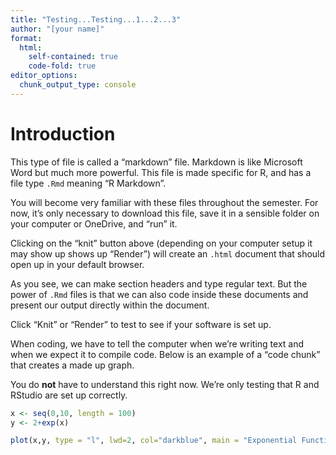 ```yaml
---
title: "Testing...Testing...1...2...3"
author: "[your name]"
format:
  html:
    self-contained: true
    code-fold: true
editor_options: 
  chunk_output_type: console
---
```


# Introduction

This type of file is called a "markdown" file.  Markdown is like Microsoft Word but much more powerful.  This file is made specific for R, and has a file type `.Rmd` meaning "R Markdown".  

You will become very familiar with these files throughout the semester.  For now, it's only necessary to download this file, save it in a sensible folder on your computer or OneDrive, and "run" it. 

Clicking on the "knit" button above (depending on your computer setup it may show up shows up "Render") will create an `.html` document that should open up in your default browser.  

As you see, we can make section headers and type regular text.  But the power of `.Rmd` files is that we can also code inside these documents and present our output directly within the document.

Click "Knit" or "Render" to test to see if your software is set up.  

When coding, we have to tell the computer when we're writing text and when we expect it to compile code.  Below is an example of a "code chunk" that creates a made up graph.

You do __not__ have to understand this right now.  We're only testing that R and RStudio are set up correctly.  

```r
x <- seq(0,10, length = 100)
y <- 2+exp(x)

plot(x,y, type = "l", lwd=2, col="darkblue", main = "Exponential Function")

```


